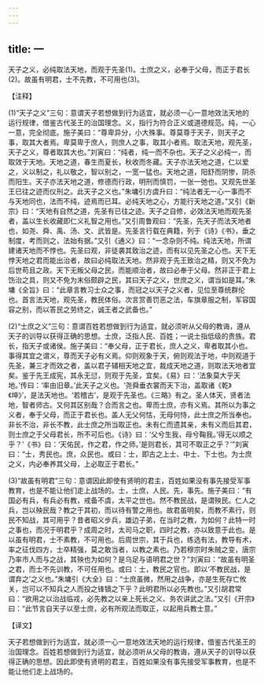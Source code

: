 ```yaml
---
---
---
```

title: 一
---



天子之义，必纯取法天地，而观于先圣(1)。士庶之义，必奉于父母，而正于君长(2)。故虽有明君，士不先教，不可用也(3)。

【注释】

(1)“天子之义”三句：意谓天子若想做到行为适宜，就必须一心一意地效法天地的运行规律，借鉴古代圣王的治国理念。义，指行为符合正义或道德规范。纯，一心一意，完全彻底。施子美曰：“尊卑异分，小大殊事。尊莫尊于天子，则天子之事，取其大者焉。卑莫卑于庶人，则庶人之事，取其小者焉。取法天地，观先圣，天子之义，尊者取其大也。”刘寅曰：“纯者，纯一而不杂也。天子之义必纯一，而取效于天地。天地之道，春生而夏长，秋收而冬藏。天子亦法天地之道，仁以爱之，义以制之，礼以敬之，智以别之，一宽一猛也。天地之道，阳舒而阴惨，阴杀而阳生。天子亦法天地之道，修德而行政，明刑而慎罚，一张一弛也。又观先世圣王已往之迹而仪刑之。此天子之义也。”朱墉引方虞升曰：“纯法者无一心一事而不与天地同也，法而不纯，迹焉而已耳。必纯天地之心，方能行天地之道。”又引《新宗》曰：“天地有自然之道，先圣有已往之迹。天子之自修，必效法天地而观先圣者，盖以生长收藏即仁义礼智之用也。”又引周鲁观曰：“先圣，先天子而法天地者也，如尧、舜、禹、汤、文、武皆是。先圣言行载在典籍，列于《诗》《书》，垂之制度，考而则之，法始有据。”又引《通义》曰：“一念杂则不纯。纯法天地，所谓建诸天地而不悖也。先圣曰观，非徒袭其致治之迹，而有以见先圣之心也。天下无悖天地之君而能出治者，故曰必纯取法天地。然非观于先王致治之精，则又不免为后世苟且之政。天下无叛父母之民，而能顺治者，故曰必奉于父母。然非正于君上饬治之具，则又不免为末俗颇辟之民，其曰天子之义，世庶之义，谓当如是耳。”朱墉《全旨》曰：“此章言教习士众之事，而冠之以天子之义者，见位至尊统群伦也。首言法天地，观先圣，教民体俗。次言赏善罚恶之法，车旗章服之制，军容国容之别，而以答民之劳终之，诚王者之武备也。”

(2)“士庶之义”三句：意谓百姓若想做到行为适宜，就必须听从父母的教诲，遵从天子的训导以获得正确的思想。士庶，泛指人民、百姓；一说士指低级的贵族。君长，指天子或诸侯。施子美曰：“奉父母，正于君长，庶人之义，卑者取其小也。事得其宜之谓义，尊而天子必有义焉。仰则观象于天，俯则观法于地，中则观道于先圣，兼三才而效之者，盖以君子辅相天地之宜，裁成天地之道，则取法天地者宜矣。鉴于先王成宪，其永无愆，则观于先圣，宜矣。《易》曰：‘法象莫大乎天地。’传曰：‘率由旧章。’此天子之义也。‘尧舜垂衣裳而天下治，盖取诸《乾》《坤》’，是法天地也。‘若稽古’，是观于先圣也。《三略》有之。圣人体天，贤者法地，智者师古。又何其区别哉？合而言之也。卑而士庶，亦有义焉。其所以为事之义者，奉于父母，而正于君长也。盖人无父何怙，无母何恃，此士庶之所当奉也。非长不治，非长不教，此士庶之所当取正也。未有仁而遗其亲，未有义而后其君，则士庶之于父母君长，所不可后也。《诗》曰：‘父兮生我，母兮鞠我。’得无以顺之乎？’《书》曰：‘天佑民，作之君，作之师。’是则君长，其可不取正之乎？’”刘寅曰：“士，秀民也。庶，众民也。或曰：士，即古之上士、中士、下士也。为士庶之义，内必奉养其父母，上必取正于君长。”

(3)“故虽有明君”三句：意谓因此即使有贤明的君主，百姓如果没有事先接受军事教育，也是不能让他们走上战场的。士，士庶，人民。先，事先。施子美曰：“有国必有兵，有兵必有教，戒备不虞，太平之世也。然不教民战，是谓殃民。仁人之兵，岂以殃民哉？教之于其初，而以待有警之用也。故君虽明矣，而教不素行，则民不知战，其可用乎？昔者昭义步兵，雄边子弟，在当时之教，为如何？此特一时之事也，而况于明君乎？成周之时，太司马之职，四时之教，亦以致意于此也。是以虽有明君，士不素教，不可用也。后周世宗，其于兵也，练选有法，教导有术，率之征伐四方，士卒精强，莫之敢当者，以教之素也。乃若穆宗时朱贼之变，唐宗乃率市人而与之战，其殃也为如何？是乌足与语明君之世？”刘寅曰：“故虽有明圣之君，而士不先训教，不可任用也。或曰：士，教民之官也。即以‘不教民战，是谓弃之’之义也。”朱墉引《大全》曰：“士庶虽微，然用之战争，亦是生死存亡攸关，岂可以不知兵之人而投之锋镝之下乎？此明君所以必先教也。”又引胡君常曰：“欲用之以治战临戎，必先教之以亲上死长之义、务农讲武之法。”又引《开宗》曰：“此节言自天子以至士庶，必有所观法而取正，以起用兵教士意。”

【译文】

天子若想做到行为适宜，就必须一心一意地效法天地的运行规律，借鉴古代圣王的治国理念。百姓若想做到行为适宜，就必须听从父母的教诲，遵从天子的训导以获得正确的思想。因此即使有贤明的君主，百姓如果没有事先接受军事教育，也是不能让他们走上战场的。